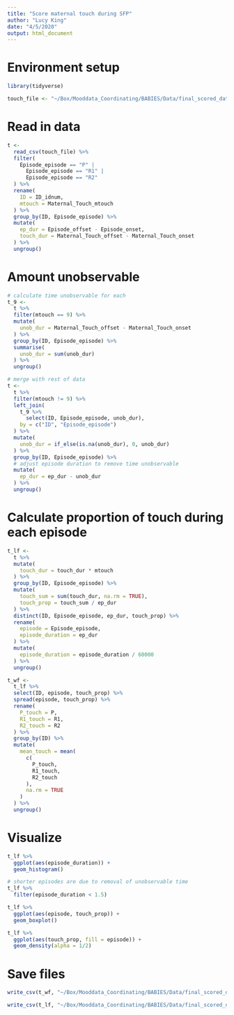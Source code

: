 ```yaml
---
title: "Score maternal touch during SFP"
author: "Lucy King"
date: "4/5/2020"
output: html_document
---
```


# Environment setup
```r
library(tidyverse)

touch_file <- "~/Box/Mooddata_Coordinating/BABIES/Data/final_scored_data/lab_caregiving_behavior/raw_data/SFP_mtouch_complete.csv"
```

# Read in data
```r
t <- 
  read_csv(touch_file) %>% 
  filter(
    Episode_episode == "P" |
      Episode_episode == "R1" |
      Episode_episode == "R2"
  ) %>% 
  rename(
    ID = ID_idnum,
    mtouch = Maternal_Touch_mtouch
  ) %>% 
  group_by(ID, Episode_episode) %>% 
  mutate(
    ep_dur = Episode_offset - Episode_onset,
    touch_dur = Maternal_Touch_offset - Maternal_Touch_onset 
  ) %>% 
  ungroup()
```

# Amount unobservable
```r
# calculate time unobservable for each 
t_9 <-
  t %>% 
  filter(mtouch == 9) %>% 
  mutate(
    unob_dur = Maternal_Touch_offset - Maternal_Touch_onset
  ) %>% 
  group_by(ID, Episode_episode) %>% 
  summarise(
    unob_dur = sum(unob_dur)
  ) %>% 
  ungroup()

# merge with rest of data
t <-
  t %>% 
  filter(mtouch != 9) %>% 
  left_join(
    t_9 %>% 
      select(ID, Episode_episode, unob_dur), 
    by = c("ID", "Episode_episode")
  ) %>% 
  mutate(
    unob_dur = if_else(is.na(unob_dur), 0, unob_dur)
  ) %>% 
  group_by(ID, Episode_episode) %>% 
  # adjust episode duration to remove time unobservable
  mutate(
    ep_dur = ep_dur - unob_dur
  ) %>% 
  ungroup()

```

# Calculate proportion of touch during each episode 
```r
t_lf <-
  t %>% 
  mutate(
    touch_dur = touch_dur * mtouch
  ) %>% 
  group_by(ID, Episode_episode) %>% 
  mutate(
    touch_sum = sum(touch_dur, na.rm = TRUE),
    touch_prop = touch_sum / ep_dur
  ) %>% 
  distinct(ID, Episode_episode, ep_dur, touch_prop) %>% 
  rename(
    episode = Episode_episode,
    episode_duration = ep_dur 
  ) %>% 
  mutate(
    episode_duration = episode_duration / 60000
  ) %>% 
  ungroup()
```


```r
t_wf <-
  t_lf %>% 
  select(ID, episode, touch_prop) %>% 
  spread(episode, touch_prop) %>% 
  rename(
    P_touch = P,
    R1_touch = R1,
    R2_touch = R2
  ) %>% 
  group_by(ID) %>% 
  mutate(
    mean_touch = mean(
      c(
        P_touch,
        R1_touch,
        R2_touch
      ),
      na.rm = TRUE
    )
  ) %>% 
  ungroup()
```

# Visualize
```r
t_lf %>% 
  ggplot(aes(episode_duration)) +
  geom_histogram()

# shorter episodes are due to removal of unobservable time 
t_lf %>% 
  filter(episode_duration < 1.5)

t_lf %>% 
  ggplot(aes(episode, touch_prop)) +
  geom_boxplot()

t_lf %>% 
  ggplot(aes(touch_prop, fill = episode)) +
  geom_density(alpha = 1/2)
```

# Save files
```r
write_csv(t_wf, "~/Box/Mooddata_Coordinating/BABIES/Data/final_scored_data/lab_caregiving_behavior/maternal_touch_wf_complete.csv")

write_csv(t_lf, "~/Box/Mooddata_Coordinating/BABIES/Data/final_scored_data/lab_caregiving_behavior/maternal_touch_lf_complete.csv")
```



